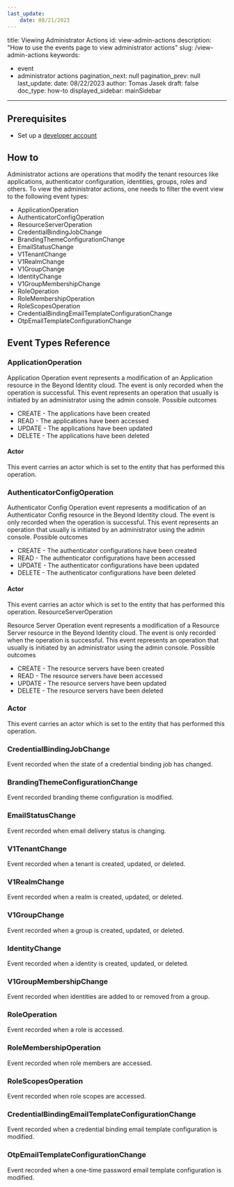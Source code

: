 ```yaml
---
last_update:
    date: 08/21/2023
---
```

title: Viewing Administrator Actions
id: view-admin-actions
description: "How to use the events page to view administrator actions"
slug: /view-admin-actions
keywords: 
 - event
 - administrator actions
pagination_next: null
pagination_prev: null
last_update: 
   date: 08/22/2023
   author: Tomas Jasek
draft: false
doc_type: how-to
displayed_sidebar: mainSidebar
---

## Prerequisites

- Set up a [developer account](./account-setup.md)

## How to

Administrator actions are operations that modify the tenant resources like applications, authenticator configuration, identities, groups, roles and others. To view the administrator actions, one needs to filter the event view to the following event types:

- ApplicationOperation
- AuthenticatorConfigOperation
- ResourceServerOperation
- CredentialBindingJobChange
- BrandingThemeConfigurationChange
- EmailStatusChange
- V1TenantChange
- V1RealmChange
- V1GroupChange
- IdentityChange
- V1GroupMembershipChange
- RoleOperation
- RoleMembershipOperation
- RoleScopesOperation
- CredentialBindingEmailTemplateConfigurationChange
- OtpEmailTemplateConfigurationChange

## Event Types Reference

### ApplicationOperation

Application Operation event represents a modification of an Application
resource in the Beyond Identity cloud. The
event is only recorded when the operation is successful. This event
represents an operation that usually is initiated by an administrator
using the admin console.
Possible outcomes

- CREATE - The applications have been created
- READ - The applications have been accessed
- UPDATE - The applications have been updated
- DELETE - The applications have been deleted

#### Actor

This event carries an actor which is set to the entity that has performed this operation.

### AuthenticatorConfigOperation

Authenticator Config Operation event represents a modification of an Authenticator Config
resource in the Beyond Identity cloud. The
event is only recorded when the operation is successful. This event
represents an operation that usually is initiated by an administrator
using the admin console.
Possible outcomes

- CREATE - The authenticator configurations have been created
- READ - The authenticator configurations have been accessed
- UPDATE - The authenticator configurations have been updated
- DELETE - The authenticator configurations have been deleted

#### Actor

This event carries an actor which is set to the entity that has performed this operation.
ResourceServerOperation

Resource Server Operation event represents a modification of a Resource
Server resource in the Beyond Identity cloud. The event is only recorded
when the operation is successful. This event represents an operation that
usually is initiated by an administrator using the admin console.
Possible outcomes

- CREATE - The resource servers have been created
- READ - The resource servers have been accessed
- UPDATE - The resource servers have been updated
- DELETE - The resource servers have been deleted

### Actor

This event carries an actor which is set to the entity that has performed
this operation.

### CredentialBindingJobChange

Event recorded when the state of a credential binding job has changed.

### BrandingThemeConfigurationChange

Event recorded branding theme configuration is modified.

### EmailStatusChange

Event recorded when email delivery status is changing.

### V1TenantChange

Event recorded when a tenant is created, updated, or deleted.

### V1RealmChange

Event recorded when a realm is created, updated, or deleted.

### V1GroupChange

Event recorded when a group is created, updated, or deleted.

### IdentityChange

Event recorded when a identity is created, updated, or deleted.

### V1GroupMembershipChange

Event recorded when identities are added to or removed from a group.

### RoleOperation

Event recorded when a role is accessed.

### RoleMembershipOperation

Event recorded when role members are accessed.

### RoleScopesOperation

Event recorded when role scopes are accessed.

### CredentialBindingEmailTemplateConfigurationChange

Event recorded when a credential binding email template configuration is modified.

### OtpEmailTemplateConfigurationChange

Event recorded when a one-time password email template configuration is modified.
